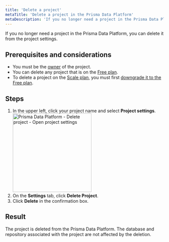 ```yaml
---
title: 'Delete a project'
metaTitle: 'Delete a project in the Prisma Data Platform'
metaDescription: 'If you no longer need a project in the Prisma Data Platform, you can delete it from the project settings.'
---
```


<TopBlock>

If you no longer need a project in the Prisma Data Platform, you can delete it from the project settings.

</TopBlock>

## Prerequisites and considerations

- You must be the [owner](/data-platform/members/user-roles) of the project.
- You can delete any project that is on the [Free plan](/data-platform/billing/plans-and-quotas#strongfreestrong-plan).
- To delete a project on the [Scale plan](/data-platform/billing/plans-and-quotas#strongscalestrong-plan), you must first [downgrade it to the Free plan](/data-platform/billing/manage-plans#downgrade-to-free-plan).

## Steps

1. In the upper left, click your project name and select **Project settings**.
  <img
    src="../images/team-members/manage-project-members-01-open-project-settings.png"
    title="Prisma Data Platform - Delete project - Open project settings"
    alt="Prisma Data Platform - Delete project - Open project settings"
    width="250px"
  />
2. On the **Settings** tab, click **Delete Project**.
3. Click **Delete** in the confirmation box.

## Result

The project is deleted from the Prisma Data Platform. The database and repository associated with the project are not affected by the deletion.
